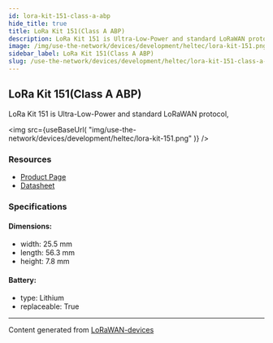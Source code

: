 ```yaml
---
id: lora-kit-151-class-a-abp
hide_title: true
title: LoRa Kit 151(Class A ABP)
description: LoRa Kit 151 is Ultra-Low-Power and standard LoRaWAN protocol,
image: /img/use-the-network/devices/development/heltec/lora-kit-151.png
sidebar_label: LoRa Kit 151(Class A ABP)
slug: /use-the-network/devices/development/heltec/lora-kit-151-class-a-abp
---
```



## LoRa Kit 151(Class A ABP)

LoRa Kit 151 is Ultra-Low-Power and standard LoRaWAN protocol,

<img
src={useBaseUrl(
"img/use-the-network/devices/development/heltec/lora-kit-151.png"
)}
/>

### Resources

- [Product Page](https://heltec.org/project/lora-kit-151/)
- [Datasheet](https://heltec.org/project/lora-kit-151/#1552557147424-7f1ec-5c651922-b0bb7876-1582)

### Specifications

#### Dimensions:
- width: 25.5 mm
- length: 56.3 mm
- height: 7.8 mm
#### Battery: 
- type: Lithium
- replaceable: True



---
Content generated from [LoRaWAN-devices](https://github.com/TheThingsNetwork/lorawan-devices)